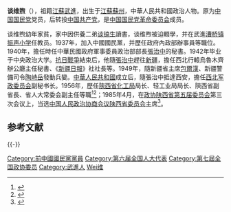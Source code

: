 '''谈维煦'''（{{bd|1911年||1992年|catIdx=}}），祖籍[[江蘇|江蘇]][[武進|武進]]，出生于[[江蘇|江蘇]][[蘇州|蘇州]]，中華人民共和國政治人物。原为[[中国国民党|中国国民党]]党员，后转投[[中国共产党|中国共产党]]，是[[中国国民党革命委员会|中国国民党革命委员会]]成员。

谈维煦幼年家貧，家中因供養二弟[[谈镐生|谈镐生]]讀書，谈维煦被迫輟學，并在武進[[漕桥镇|漕桥镇]][[振声小学|振声小学]]任教员。1937年，加入中國國民黨，并歷任政府內政部辦事員等職位。1940年，擔任時任中華民國政府軍事委員政治部部長[[張治中|張治中]]的秘書。1942年毕业于中央政治大学。[[抗日戰爭|抗日戰爭]]結束后，他隨[[張治中|張治中]]趕往[[新疆|新疆]]，擔任西北行轅烏魯木齊辦公廳主任秘書、《[[新疆日報|新疆日報]]》社社長等。1949年，隨新疆省主席[[包爾漢|包爾漢]]、新疆警備司令[[陶峙岳|陶峙岳]]發動兵變。[[中華人民共和國|中華人民共和國]]成立后，隨張治中抵達西安，擔任[[西北军政委员会|西北军政委员会]]副秘书长。1956年，歷任[[陝西省化工局|陝西省化工局]]局长、轻工业局局长、陝西省副省長、省人大常委会副主任等職<ref>{{cite web| url=http://www.cnfatong.com.cn/main/home/ns_detail.php?id=6347&nowmenuid=47&cpath=&catid=0| title=谈维煦| publisher=法通天下網| accessdate=September 9, 2011}}{{dead link|date=2018年4月 |bot=InternetArchiveBot |fix-attempted=yes }}</ref><ref>{{cite web| url=http://www.sxdaily.com.cn/data/lhzt/20030115_8717728_5.htm| title=陕西省历届人民代表大会简介| publisher=陝西日報| accessdate=September 9, 2011| deadurl=yes| archiveurl=https://web.archive.org/web/20121203020501/http://www.sxdaily.com.cn/data/lhzt/20030115_8717728_5.htm| archivedate=2012年12月3日}}</ref>；1985年4月，在[[中国人民政治协商会议陕西省委员会|政协陕西省第五届委员会]]第三次会议上，当选[[中国人民政治协商会议陕西省委员会|中国人民政治协商会议陕西省委员会]]主席<ref>{{Cite web |url=http://www.sxmg.org/htm/news_395_1270_2.htm |title=民革陕西省第五届委员会大事记 |access-date=2014-11-26 |archive-date=2015-06-04 |archive-url=https://web.archive.org/web/20150604035408/http://www.sxmg.org/htm/news_395_1270_2.htm |dead-url=no }}</ref>。

==参考文献==
{{reflist}}
{{-}}
{{start box}}
{{s-off}}
{{s-before|[[吕剑人|吕剑人]]}}
{{s-title|[[中国人民政治协商会议陕西省委员会|中国人民政治协商会议陕西省委员会]]主席<br>（第五届）|1985年4月－1988年1月}}
{{s-after|[[周雅光|周雅光]]}}
{{s-ppo}}
{{s-vacant|[[文化大革命|文化大革命]]期间解散|last=[[孙蔚如|孙蔚如]]}}
{{s-title|[[中国国民党革命委员会|中国国民党革命委员会陕西省委员会]]主任委员<br>（第四至六届）|1980年5月－1992年}}
{{s-after|[[高凌云|高凌云]]}}
{{end box}}
{{中华人民共和国陕西省正职领导人}}
{{DEFAULTSORT:Tan谈}}
[[Category:前中國國民黨黨員|Category:前中國國民黨黨員]]
[[Category:第六届全国人大代表|Category:第六届全国人大代表]]
[[Category:第七屆全国政协委员|Category:第七屆全国政协委员]]
[[Category:武進人|Category:武進人]]
[[Category:谈姓|Wei维]]